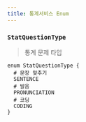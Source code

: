 ```yaml
---
title: 통계서비스 Enum
---
```



### `StatQuestionType`
> 통계 문제 타입  

```js:title=StatQuestionType
enum StatQuestionType {
  # 문장 맞추기
  SENTENCE
  # 발음 
  PRONUNCIATION
  # 코딩 
  CODING
}

```


